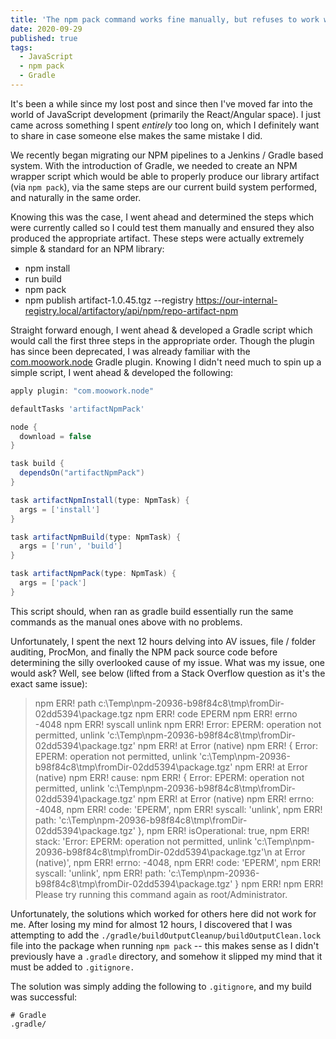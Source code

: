 ```yaml
---
title: 'The npm pack command works fine manually, but refuses to work when utilizing a Gradle wrapper '
date: 2020-09-29
published: true
tags:
  - JavaScript
  - npm pack
  - Gradle
---
```


It's been a while since my lost post and since then I've moved far into the world of JavaScript development (primarily the React/Angular space). I just came across something I spent _entirely_ too long on, which I definitely want to share in case someone else makes the same mistake I did.

We recently began migrating our NPM pipelines to a Jenkins / Gradle based system. With the introduction of Gradle, we needed to create an NPM wrapper script which would be able to properly produce our library artifact (via `npm pack`), via the same steps are our current build system performed, and naturally in the same order.

Knowing this was the case, I went ahead and determined the steps which were currently called so I could test them manually and ensured they also produced the appropriate artifact. These steps were actually extremely simple & standard for an NPM library:

- npm install
- run build
- npm pack
- npm publish artifact-1.0.45.tgz --registry https://our-internal-registry.local/artifactory/api/npm/repo-artifact-npm

Straight forward enough, I went ahead & developed a Gradle script which would call the first three steps in the appropriate order. Though the plugin has since been deprecated, I was already familiar with the [com.moowork.node](https://plugins.gradle.org/plugin/com.moowork.node) Gradle plugin. Knowing I didn't need much to spin up a simple script, I went ahead & developed the following:

```groovy
apply plugin: "com.moowork.node"

defaultTasks 'artifactNpmPack'

node {
  download = false
}

task build {
  dependsOn("artifactNpmPack")
}

task artifactNpmInstall(type: NpmTask) {
  args = ['install']
}

task artifactNpmBuild(type: NpmTask) {
  args = ['run', 'build']
}

task artifactNpmPack(type: NpmTask) {
  args = ['pack']
}
```

This script should, when ran as gradle build essentially run the same commands as the manual ones above with no problems.

Unfortunately, I spent the next 12 hours delving into AV issues, file / folder auditing, ProcMon, and finally the NPM pack source code before determining the silly overlooked cause of my issue. What was my issue, one would ask? Well, see below (lifted from a Stack Overflow question as it's the exact same issue):

> npm ERR! path c:\Temp\npm-20936-b98f84c8\tmp\fromDir-02dd5394\package.tgz
> npm ERR! code EPERM
> npm ERR! errno -4048
> npm ERR! syscall unlink
> npm ERR! Error: EPERM: operation not permitted, unlink 'c:\Temp\npm-20936-b98f84c8\tmp\fromDir-02dd5394\package.tgz'
> npm ERR! at Error (native)
> npm ERR! { Error: EPERM: operation not permitted, unlink 'c:\Temp\npm-20936-b98f84c8\tmp\fromDir-02dd5394\package.tgz'
> npm ERR! at Error (native)
> npm ERR! cause:
> npm ERR! { Error: EPERM: operation not permitted, unlink 'c:\Temp\npm-20936-b98f84c8\tmp\fromDir-02dd5394\package.tgz'
> npm ERR! at Error (native)
> npm ERR! errno: -4048,
> npm ERR! code: 'EPERM',
> npm ERR! syscall: 'unlink',
> npm ERR! path: 'c:\\Temp\\npm-20936-b98f84c8\\tmp\\fromDir-02dd5394\\package.tgz' },
> npm ERR! isOperational: true,
> npm ERR! stack: 'Error: EPERM: operation not permitted, unlink \'c:\\Temp\\npm-20936-b98f84c8\\tmp\\fromDir-02dd5394\\package.tgz\'\n at Error (native)',
> npm ERR! errno: -4048,
> npm ERR! code: 'EPERM',
> npm ERR! syscall: 'unlink',
> npm ERR! path: 'c:\\Temp\\npm-20936-b98f84c8\\tmp\\fromDir-02dd5394\\package.tgz' }
> npm ERR!
> npm ERR! Please try running this command again as root/Administrator.

Unfortunately, the solutions which worked for others here did not work for me. After losing my mind for almost 12 hours, I discovered that I was attempting to add the `./gradle/buildOutputCleanup/buildOutputClean.lock` file into the package when running `npm pack` -- this makes sense as I didn't previously have a `.gradle` directory, and somehow it slipped my mind that it must be added to `.gitignore.`

The solution was simply adding the following to `.gitignore`, and my build was successful:

```
# Gradle
.gradle/
```
